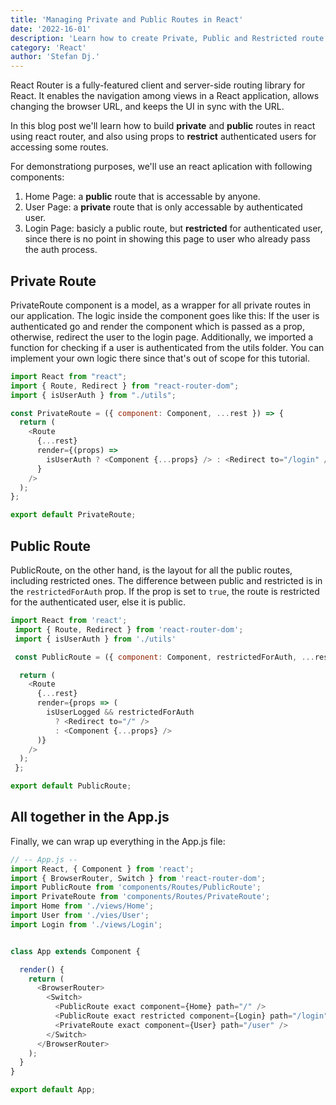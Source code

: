```yaml
---
title: 'Managing Private and Public Routes in React'
date: '2022-16-01'
description: 'Learn how to create Private, Public and Restricted route with react router'
category: 'React'
author: 'Stefan Dj.'
---
```


React Router is a fully-featured client and server-side routing library for React. It enables the navigation among views in a React application, allows changing the browser URL, and keeps the UI in sync with the URL.

In this blog post we'll learn how to build **private** and **public** routes in react using react router, and also using props to **restrict** authenticated users for accessing some routes.

For demonstrationg purposes, we'll use an react aplication with following components:

1. Home Page: a **public** route that is accessable by anyone.
2. User Page: a **private** route that is only accessable by authenticated user.
3. Login Page: basicly a public route, but **restricted** for authenticated user, since there is no point in showing this page to user who already pass the auth process.

## Private Route

PrivateRoute component is a model, as a wrapper for all private routes in our application. The logic inside the component goes like this: If the user is authenticated go and render the component which is passed as a prop, otherwise, redirect the user to the login page. Additionally, we imported a function for checking if a user is authenticated from the utils folder. You can implement your own logic there since that's out of scope for this tutorial.


```javascript
import React from "react";
import { Route, Redirect } from "react-router-dom";
import { isUserAuth } from "./utils";

const PrivateRoute = ({ component: Component, ...rest }) => {
  return (
    <Route
      {...rest}
      render={(props) =>
        isUserAuth ? <Component {...props} /> : <Redirect to="/login" />
      }
    />
  );
};

export default PrivateRoute;
```
## Public Route

PublicRoute, on the other hand, is the layout for all the public routes, including restricted ones. The difference between public and restricted is in the `restrictedForAuth` prop. If the prop is set to `true`, the route is restricted for the authenticated user, else it is public.

```javascript
import React from 'react';
 import { Route, Redirect } from 'react-router-dom';
 import { isUserAuth } from './utils'

 const PublicRoute = ({ component: Component, restrictedForAuth, ...rest }) => {

  return (
    <Route
      {...rest}
      render={props => (
        isUserLogged && restrictedForAuth
          ? <Redirect to="/" />
          : <Component {...props} />
      )}
    />
  );
 };

export default PublicRoute;
```

## All together in the App.js

Finally, we can wrap up everything in the App.js file:

```javascript
// -- App.js --
import React, { Component } from 'react';
import { BrowserRouter, Switch } from 'react-router-dom';
import PublicRoute from 'components/Routes/PublicRoute';
import PrivateRoute from 'components/Routes/PrivateRoute';
import Home from './views/Home';
import User from './vies/User';
import Login from './views/Login';


class App extends Component {

  render() {
    return (
      <BrowserRouter>
        <Switch>
          <PublicRoute exact component={Home} path="/" />
          <PublicRoute exact restricted component={Login} path="/login" />
          <PrivateRoute exact component={User} path="/user" />
        </Switch>
      </BrowserRouter>
    );
  }
}

export default App;
```